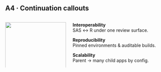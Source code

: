 ## A4 · Continuation callouts

::: columns
::: {.column width="40%"}
![](images/placeholder-4x5.svg){width="100%"}
:::
::: {.column width="60%"}
::: {.callout-card .fragment}
**Interoperability**  
SAS ↔ R under one review surface.
:::
::: {.callout-card .fragment}
**Reproducibility**  
Pinned environments & auditable builds.
:::
::: {.callout-card .fragment}
**Scalability**  
Parent → many child apps by config.
:::
:::
:::
